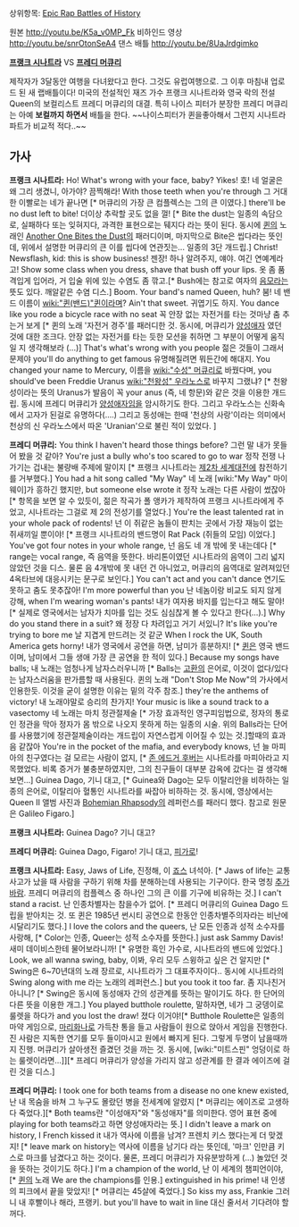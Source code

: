 상위항목: [[Epic Rap Battles of History]]

{{{#!html
<object width="560" height="315"><param name="movie" value="https://www.youtube.com/v/K5a_v0MP_Fk?version=3&amp;hl=en_US"></param><param name="allowFullScreen" value="true"></param><param name="allowscriptaccess" value="always"></param><embed src="https://www.youtube.com/v/K5a_v0MP_Fk?version=3&amp;hl=en_US" type="application/x-shockwave-flash" width="560" height="315" allowscriptaccess="always" allowfullscreen="true"></embed></object>
}}}
원본 http://youtu.be/K5a_v0MP_Fk
비하인드 영상 http://youtu.be/snrOtonSeA4
댄스 배틀 http://youtu.be/8UaJrdgimko

'''[[프랭크 시나트라]]''' VS '''[[프레디 머큐리]]'''

제작자가 3달동안 여행을 다녀왔다고 한다. 그것도 유럽여행으로. 그 이후 마침내 업로드 된 새 랩배틀이다!
미국의 전설적인 재즈 가수 프랭크 시나트라와 영국 락의 전설 Queen의 보컬리스트 프레디 머큐리의 대결. 특히 나이스 피터가 분장한 프레디 머큐리는 아예 '''보컬까지 하면서''' 배틀을 한다.
~~나이스피터가 퀸을좋아해서 그런지 시나트라 파트가 비교적 적다..~~ 


== 가사 ==
'''프랭크 시나트라:'''
Ho! What's wrong with your face, baby? Yikes!
호! 네 얼굴은 왜 그리 생겼니, 아가야? 끔찍해라!
With those teeth when you're through 
그 거대한 이빨로는 네가 끝나면 [* 머큐리의 가장 큰 컴플렉스는 그의 큰 이였다.]
there'll be no dust left to bite!
더이상 추락할 곳도 없을 껄! [* Bite the dust는 일종의 속담으로, 실패하다 또는 잊혀지다, 과격한 표현으로는 뒈지다 라는 뜻이 된다. 동시에 [[퀸]]의 노래인 [[Another One Bites the Dust]]의 패러디이며, 마지막으로 Bite은 씹다라는 뜻인데, 위에서 설명한 머큐리의 큰 이를 씹다에 연관짓는... 일종의 3단 개드립.]
Christ! Newsflash, kid: this is show business!
젠장! 하나 알려주지, 얘야. 여긴 연예계라고!
Show some class when you dress, shave that bush off your lips.
옷 좀 품격입게 입어라, 거 입술 위에 있는 수염도 좀 깎고.[* Bush에는 참고로 여자의 [[음모]]라는 뜻도 있다. 깨알같은 수염 디스.]
Boom. Your band's named Queen, huh? 
붐! 네 밴드 이름이 [[wiki:"퀸(밴드)"퀸]]이라며?
Ain't that sweet.
귀엽기도 하지.
You dance like you rode a bicycle race with no seat
꼭 안장 없는 자전거를 타는 것마냥 춤 추는거 보게 [* 퀸의 노래 '자전거 경주'를 패러디한 것. 동시에, 머큐리가 [[양성애자]] 였던 것에 대한 조크다. 안장 없는 자전거를 타는 듯한 모션을 취하면 그 부분이 어떻게 움직일 지 생각해보라 (...)]
That's what's wrong with you people 
젊은 것들이 그래서 문제야
you'll do anything to get famous
유명해질려면 뭐든간에 해대지.
You changed your name to Mercury, 
이름을 [[wiki:"수성" 머큐리]]로 바꿨다며,
you should've been Freddie Uranus 
[[wiki:"천왕성" 우라노스]]로 바꾸지 그랬냐? [* 천왕성이라는 뜻의 Uranus가 발음이 꼭 your anus (즉, 네 항문)와 같은 것을 이용한 개드립. 동시에 프레디 머큐리가 [[양성애자]]임을 암시하기도 한다. 그리고 우라노스는 신화속에서 고자가 된걸로 유명하다(....) 그리고 동성애는 한때 '천상의 사랑'이라는 의미에서 천상의 신 우라노스에서 따온 'Uranian'으로 불린 적이 있었다. ] 


'''프레디 머큐리:'''
You think I haven't heard those things before?
그런 말 내가 못들어 봤을 것 같아?
You're just a bully who's too scared to go to war
정작 전쟁 나가기는 겁내는 불량배 주제에 말이지 [* 프랭크 시나트라는 [[제2차 세계대전]]에 참전하기를 거부했다.]
You had a hit song called "My Way" 
네 노래 [wiki:"My Way" 마이 웨이]가 흥하긴 했지만,
but someone else wrote it
정작 노래는 다른 사람이 썼잖아[* 항목을 보면 알 수 있듯이, 젊은 작곡가 폴 앵카가 제작하여 프랭크 시나트라에게 주었고, 시나트라는 그걸로 제 2의 전성기를 열었다.]
You're the least talented rat in your whole pack of rodents!
넌 이 쥐같은 놈들이 판치는 곳에서 가장 재능이 없는 쥐새끼일 뿐이야! [* 프랭크 시나트라의 밴드명이 Rat Pack (쥐들의 모임) 이었다.]
You've got four notes in your whole range, 
넌 음도 네 개 밖에 못 내는데다 [* range는 vocal range, 즉 음역을 뜻한다. 바리톤이였던 시나트라의 음역이 그리 넓지 않았던 것을 디스. 물론 음 4개밖에 못 내던 건 아니었고, 머큐리의 음역대로 알려져있던 4옥타브에 대응시키는 문구로 보인다.]
You can't act and you can't dance
연기도 못하고 춤도 못추잖아!
I'm more powerful than you 
난 네놈이랑 비교도 되지 않게 강해,
when I'm wearing woman's pants!
내가 여자용 바지를 입는다고 해도 말야! [* 실제로 영국에서는 남자가 치마를 입는 것도 심심찮게 볼 수 있다고 한다(...).]
Why do you stand there in a suit? 
왜 정장 다 차려입고 거기 서있니?
It's like you're trying to bore me
날 지겹게 만드려는 것 같군
When I rock the UK, South America gets horny!
내가 영국에서 공연을 하면, 남미가 흥분하지! [* [[퀸]]은 영국 밴드이며, 남미에서 그들 생애 가장 큰 공연을 한 적이 있다.]
Because my songs have balls;
내 노래는 엄청나게 남자스러우니까 [* Balls는 [[고환]]의 은어로, 이것이 없다/있다는 남자스러움을 판가름할 때 사용된다. 퀸의 노래 "Don't Stop Me Now"의 가사에서 인용한듯. 이것을 굳이 설명한 이유는 밑의 각주 참조.]
they're the anthems of victory!
내 노래야말로 승리의 찬가지!
Your music is like a sound track to a vasectomy
네 노래는 마치 정관절제술 [* 가장 효과적인 영구피임법으로, 정자의 통로인 정관을 막아 정자가 몸 밖으로 나오지 못하게 하는 일종의 시술. 위의 Balls라는 단어를 사용했기에 정관절제술이라는 개드립이 자연스럽게 이어질 수 있는 것.]할때의 효과음 같잖아
You're in the pocket of the mafia, and everybody knows,
넌 늘 마피아의 친구였다는 걸 모르는 사람이 없지, [* [[존 에드거 후버]]는 시나트라를 마피아라고 지목했었다. 비록 증거가 불충분하였지만, 그의 친구들이 대부분 감옥에 갔다는 걸 생각해 보면...]
Guinea Dago,
기니 대고, [* Guinea와 Dago는 모두 이탈리안을 비하하는 일종의 은어로, 이탈리아 혈통인 시나트라를 싸잡아 비하하는 것. 동시에, 영상에서는 Queen II 앨범 사진과 [[Bohemian Rhapsody]]의 레퍼런스를 패러디 했다. 참고로 원문은 Galileo Figaro.]


'''프랭크 시나트라:'''
Guinea Dago? 
기니 대고?


'''프레디 머큐리:'''
Guinea Dago, Figaro! 
기니 대고, [[피가로]]!


'''프랭크 시나트라:'''
Easy, Jaws of Life, 
진정해, 이 [[죠스]] 녀석아. [* Jaws of life는 교통사고가 났을 때 사람을 구하기 위해 차를 분해하는데 사용되는 기구이다. 한국 명칭 [[추가바람]]. 프레디 머큐리의 컴플렉스 중 하나인 그의 큰 이를 기구에 비유하는 것.]
I can't stand a racist.
난 인종차별자는 참을수가 없어. [* 프레디 머큐리의 Guinea Dago 드립을 받아치는 것. 또 퀸은 1985년 썬시티 공연으로 한동안 인종차별주의자라는 비난에 시달리기도 했다.]
I love the colors and the queers, 
난 모든 인종과 성적 소수자를 사랑해, [* Color는 인종, Queer는 성적 소수자를 뜻한다.]
just ask Sammy Davis!
새미 데이비스한테 물어보라니까! [* 유명한 흑인 가수로, 시나트라의 밴드에 있었다.]
Look, we all wanna swing, baby, 
이봐, 우리 모두 스윙하고 싶은 건 알지만 [* Swing은 6~70년대의 노래 장르로, 시나트라가 그 대표주자이다.. 동시에 시나트라의 Swing along with me 라는 노래의 레퍼런스.]
but you took it too far.
좀 지나친거 아니니? [* Swing은 동시에 동성애자 간의 성관계를 뜻하는 말이기도 하다. 한 단어의 다른 뜻을 이용한 개그.] 
You played butthole roulette, 
말하자면, 네가 그 궁뎅이로 룰렛을 하다가
and you lost the draw!
졌다 이거야![* Butthole Roulette은 일종의 마약 게임으로, [[마리화나]]로 가득찬 통을 들고 사람들이 원으로 앉아서 게임을 진행한다. 진 사람은 지독한 연기를 모두 들이마시고 원에서 빠지게 된다. 그렇게 두명이 남을때까지 진행. 머큐리가 살아생전 즐겼던 것을 까는 것. 동시에, [wiki:"미트스핀" 엉덩이로 하는 룰렛이라면...]][* 프레디 머큐리가 양성을 가리지 않고 성관계를 한 결과 에이즈에 걸린 것을 디스.]


'''프레디 머큐리:'''
I took one for both teams from a disease no one knew existed,
난 내 목숨을 바쳐 그 누구도 몰랐던 병을 전세계에 알렸지 [* 머큐리는 에이즈로 고생하다 죽었다.][* Both teams란 "이성애자"와 "동성애자"를 의미한다. 영어 표현 중에 playing for both teams라고 하면 양성애자라는 뜻.]
I didn't leave a mark on history, I French kissed it
내가 역사에 이름을 남겨? 프렌치 키스 했다는게 더 맞겠지! [* leave mark on history는 역사에 이름을 남기다 라는 뜻인데, '마크' 인만큼 키스로 마크를 남겼다고 하는 것이다. 물론, 프레디 머큐리가 자유분방하게 (...) 놀았던 것을 뜻하는 것이기도 하다.]
I'm a champion of the world, 
난 이 세계의 챔피언이야, [* [[퀸]]의 노래 We are the champions를 인용.]
extinguished in his prime!
내 인생의 피크에서 끝을 맞았지! [* 머큐리는 45살에 죽었다.]
So kiss my ass, Frankie 
그러니 내 후빨이나 해라, 프랭키.
but you'll have to wait in line
대신 줄서서 기다려야 할꺼다.
